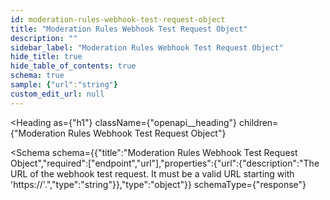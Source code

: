 ```yaml
---
id: moderation-rules-webhook-test-request-object
title: "Moderation Rules Webhook Test Request Object"
description: ""
sidebar_label: "Moderation Rules Webhook Test Request Object"
hide_title: true
hide_table_of_contents: true
schema: true
sample: {"url":"string"}
custom_edit_url: null
---
```



<Heading
  as={"h1"}
  className={"openapi__heading"}
  children={"Moderation Rules Webhook Test Request Object"}
>
</Heading>





<Schema
  schema={{"title":"Moderation Rules Webhook Test Request Object","required":["endpoint","url"],"properties":{"url":{"description":"The URL of the webhook test request. It must be a valid URL starting with 'https://'.","type":"string"}},"type":"object"}}
  schemaType={"response"}
>
  
</Schema>
            